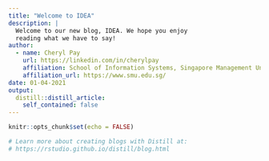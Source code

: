 ```yaml
---
title: "Welcome to IDEA"
description: |
  Welcome to our new blog, IDEA. We hope you enjoy 
  reading what we have to say!
author:
  - name: Cheryl Pay
    url: https://linkedin.com/in/cherylpay
    affiliation: School of Information Systems, Singapore Management University
    affiliation_url: https://www.smu.edu.sg/
date: 01-04-2021
output:
  distill::distill_article:
    self_contained: false
---
```


```r
knitr::opts_chunk$set(echo = FALSE)

# Learn more about creating blogs with Distill at:
# https://rstudio.github.io/distill/blog.html

```



